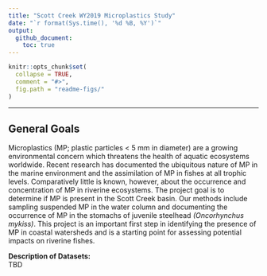 ```yaml
---
title: "Scott Creek WY2019 Microplastics Study"
date: "`r format(Sys.time(), '%d %B, %Y')`"
output: 
  github_document:
    toc: true
---
```


<!-- README.md is generated from README.Rmd. Please edit that file -->

```r
knitr::opts_chunk$set(
  collapse = TRUE,
  comment = "#>",
  fig.path = "readme-figs/"
)
```
---

## General Goals

Microplastics (MP; plastic particles < 5 mm in diameter) are a growing environmental concern which threatens the health of aquatic ecosystems worldwide. Recent research has documented the ubiquitous nature of MP in the marine environment and the assimilation of MP in fishes at all trophic levels. Comparatively little is known, however, about the occurrence and concentration of MP in riverine ecosystems. The project goal is to determine if MP is present in the Scott Creek basin. Our methods include sampling suspended MP in the water column and documenting the occurrence of MP in the stomachs of juvenile steelhead *(Oncorhynchus mykiss)*. This project is an important first step in identifying the presence of MP in coastal watersheds and is a starting point for assessing potential impacts on riverine fishes.


      
**Description of Datasets:**  
TBD